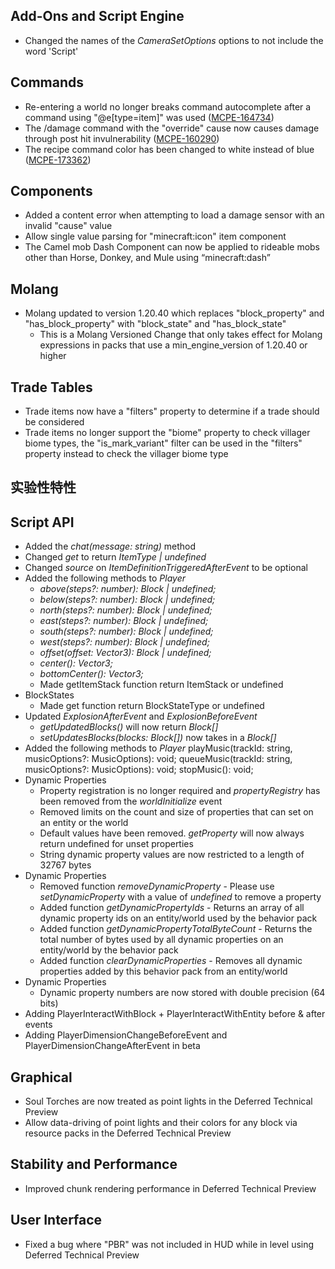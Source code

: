 



## Add-Ons and Script Engine

-   Changed the names of the _CameraSetOptions_ options to not include the word 'Script'

## Commands

-   Re-entering a world no longer breaks command autocomplete after a command using "@e\[type=item\]" was used ([MCPE-164734](https://bugs.mojang.com/browse/MCPE-164734))
-   The /damage command with the "override" cause now causes damage through post hit invulnerability ([MCPE-160290](https://bugs.mojang.com/browse/MCPE-160290))
-   The recipe command color has been changed to white instead of blue ([MCPE-173362](https://bugs.mojang.com/browse/MCPE-173362))

## Components

-   Added a content error when attempting to load a damage sensor with an invalid "cause" value 
-   Allow single value parsing for "minecraft:icon" item component
-   The Camel mob Dash Component can now be applied to rideable mobs other than Horse, Donkey, and Mule using “minecraft:dash”

## Molang

-   Molang updated to version 1.20.40 which replaces "block\_property" and "has\_block\_property" with "block\_state" and "has\_block\_state"
    -   This is a Molang Versioned Change that only takes effect for Molang expressions in packs that use a min\_engine\_version of 1.20.40 or higher

## Trade Tables

-   Trade items now have a "filters" property to determine if a trade should be considered 
-   Trade items no longer support the "biome" property to check villager biome types, the "is\_mark\_variant" filter can be used in the "filters" property instead to check the villager biome type




<h2 className="experimental_divider">实验性特性</h2>




## Script API

-   Added the _chat(message: string)_ method
-   Changed _get_ to return _ItemType | undefined_
-   Changed _source_ on _ItemDefinitionTriggeredAfterEvent_ to be optional
-   Added the following methods to _Player_
    -   _above(steps?: number): Block | undefined;_
    -   _below(steps?: number): Block | undefined;_
    -   _north(steps?: number): Block | undefined;_
    -   _east(steps?: number): Block | undefined;_
    -   _south(steps?: number): Block | undefined;_
    -   _west(steps?: number): Block | undefined;_
    -   _offset(offset: Vector3): Block | undefined;_
    -   _center(): Vector3;_
    -   _bottomCenter(): Vector3;_
    -   Made getItemStack function return ItemStack or undefined
-   BlockStates
    -   Made get function return BlockStateType or undefined
-   Updated _ExplosionAfterEvent_ and _ExplosionBeforeEvent_
    -   _getUpdatedBlocks()_ will now return _Block\[\]_
    -   _setUpdatesBlocks(blocks: Block\[\])_ now takes in a _Block\[\]_
-   Added the following methods to _Player_ playMusic(trackId: string, musicOptions?: MusicOptions): void; queueMusic(trackId: string, musicOptions?: MusicOptions): void; stopMusic(): void;
-   Dynamic Properties
    -   Property registration is no longer required and _propertyRegistry_ has been removed from the _worldInitialize_ event
    -   Removed limits on the count and size of properties that can set on an entity or the world
    -   Default values have been removed. _getProperty_ will now always return undefined for unset properties
    -   String dynamic property values are now restricted to a length of 32767 bytes
-   Dynamic Properties
    -   Removed function _removeDynamicProperty_ - Please use _setDynamicProperty_ with a value of _undefined_ to remove a property
    -   Added function _getDynamicPropertyIds_ - Returns an array of all dynamic property ids on an entity/world used by the behavior pack
    -   Added function _getDynamicPropertyTotalByteCount_ - Returns the total number of bytes used by all dynamic properties on an entity/world by the behavior pack
    -   Added function _clearDynamicProperties_ - Removes all dynamic properties added by this behavior pack from an entity/world
-   Dynamic Properties
    -   Dynamic property numbers are now stored with double precision (64 bits)
-   Adding PlayerInteractWithBlock + PlayerInteractWithEntity before & after events
-   Adding PlayerDimensionChangeBeforeEvent and PlayerDimensionChangeAfterEvent in beta 

## Graphical

-   Soul Torches are now treated as point lights in the Deferred Technical Preview 
-   Allow data-driving of point lights and their colors for any block via resource packs in the Deferred Technical Preview

## Stability and Performance

-   Improved chunk rendering performance in Deferred Technical Preview 

## User Interface

-   Fixed a bug where "PBR" was not included in HUD while in level using Deferred Technical Preview